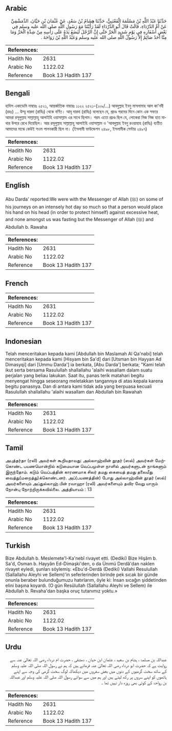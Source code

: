 ## Arabic


<div dir="rtl" lang="ar" style={{fontSize:'larger',backgroundColor:'#f8f9fa',padding:20}}>
حَدَّثَنَا عَبْدُ اللَّهِ بْنُ مَسْلَمَةَ الْقَعْنَبِيُّ، حَدَّثَنَا هِشَامُ بْنُ سَعْدٍ، عَنْ عُثْمَانَ بْنِ حَيَّانَ، الدِّمَشْقِيِّ عَنْ أُمِّ الدَّرْدَاءِ، قَالَتْ قَالَ أَبُو الدَّرْدَاءِ لَقَدْ رَأَيْتُنَا مَعَ رَسُولِ اللَّهِ صلى الله عليه وسلم فِي بَعْضِ أَسْفَارِهِ فِي يَوْمٍ شَدِيدِ الْحَرِّ حَتَّى إِنَّ الرَّجُلَ لَيَضَعُ يَدَهُ عَلَى رَأْسِهِ مِنْ شِدَّةِ الْحَرِّ وَمَا مِنَّا أَحَدٌ صَائِمٌ إِلاَّ رَسُولُ اللَّهِ صلى الله عليه وسلم وَعَبْدُ اللَّهِ بْنُ رَوَاحَةَ ‏.‏
</div>
<div style={{backgroundColor:'#f8f9fa',padding:20, marginBottom: 10}}><table> <thead> <tr> <th>References:</th> <th></th> </tr> </thead> <tbody><tr><td>Hadith No</td><td>2631</td></tr><tr><td>Arabic No</td><td>1122.02</td></tr><tr><td>Reference</td><td>Book 13 Hadith 137</td></tr></tbody></table></div>

## Bengali


<div dir="ltr" lang="bn" style={{fontSize:'larger',backgroundColor:'#f8f9fa',padding:20}}>
হাদিস একাডেমি নাম্বারঃ ২৫২১, আন্তর্জাতিক নাম্বারঃ ১১২২ ২৫২১-(১০৯/...) আবদুল্লাহ ইবনু মাসলামাহ আল কা'নবী (রহঃ) ... উম্মু দারদা (রাযিঃ) থেকে বর্ণিত। আবূ দারদা (রাযিঃ) বলেছেন যে, প্রচণ্ড গরমের দিনে কোন এক সফরে আমরা রসূলুল্লাহ সাল্লাল্লাহু আলাইহি ওয়াসাল্লাম এর সাথে ছিলাম। গরম এতো প্রচণ্ড ছিল যে, লোকেরা নিজ নিজ হাত মাথার উপরে রেখে দিয়েছিল। আর রসূলুল্লাহ সাল্লাল্লাহু আলাইহি ওয়াসাল্লাম ও 'আবদুল্লাহ ইবনু রওয়াহাহ (রাযিঃ) ব্যতীত আমাদের মাঝে কেউই সওম পালনকারী ছিল না। (ইসলামী ফাউন্ডেশন ২৪৯৮, ইসলামীক সেন্টার ২৪৯৭)
</div>
<div style={{backgroundColor:'#f8f9fa',padding:20, marginBottom: 10}}><table> <thead> <tr> <th>References:</th> <th></th> </tr> </thead> <tbody><tr><td>Hadith No</td><td>2631</td></tr><tr><td>Arabic No</td><td>1122.02</td></tr><tr><td>Reference</td><td>Book 13 Hadith 137</td></tr></tbody></table></div>

## English


<div dir="ltr" lang="en" style={{fontSize:'larger',backgroundColor:'#f8f9fa',padding:20}}>
Abu Darda' reported:We were with the Messenger of Allah (ﷺ) on some of his journeys on an intensely hot day so much so that a person would place his hand on his head (in order to protect himself) against excessive heat, and none amongst us was fasting but the Messenger of Allah (ﷺ) and Abdullah b. Rawaha
</div>
<div style={{backgroundColor:'#f8f9fa',padding:20, marginBottom: 10}}><table> <thead> <tr> <th>References:</th> <th></th> </tr> </thead> <tbody><tr><td>Hadith No</td><td>2631</td></tr><tr><td>Arabic No</td><td>1122.02</td></tr><tr><td>Reference</td><td>Book 13 Hadith 137</td></tr></tbody></table></div>

## French


<div dir="ltr" lang="fr" style={{fontSize:'larger',backgroundColor:'#f8f9fa',padding:20}}>

</div>
<div style={{backgroundColor:'#f8f9fa',padding:20, marginBottom: 10}}><table> <thead> <tr> <th>References:</th> <th></th> </tr> </thead> <tbody><tr><td>Hadith No</td><td>2631</td></tr><tr><td>Arabic No</td><td>1122.02</td></tr><tr><td>Reference</td><td>Book 13 Hadith 137</td></tr></tbody></table></div>

## Indonesian


<div dir="ltr" lang="id" style={{fontSize:'larger',backgroundColor:'#f8f9fa',padding:20}}>
Telah menceritakan kepada kami [Abdullah bin Maslamah Al Qa'nabi] telah menceritakan kepada kami [Hisyam bin Sa'd] dari [Utsman bin Hayyan Ad Dimasyqi] dari [Ummu Darda'] ia berkata, [Abu Darda'] berkata; "Kami telah ikut serta bersama Rasulullah shallallahu 'alaihi wasallam dalam suatu perjalan yang beliau lakukan. Saat itu, panas terik matahari begitu menyengat hingga seseorang meletakkan tangannya di atas kepala karena begitu panasnya. Dan di antara kami tidak ada yang berpuasa kecuali Rasulullah shallallahu 'alaihi wasallam dan Abdullah bin Rawahah
</div>
<div style={{backgroundColor:'#f8f9fa',padding:20, marginBottom: 10}}><table> <thead> <tr> <th>References:</th> <th></th> </tr> </thead> <tbody><tr><td>Hadith No</td><td>2631</td></tr><tr><td>Arabic No</td><td>1122.02</td></tr><tr><td>Reference</td><td>Book 13 Hadith 137</td></tr></tbody></table></div>

## Tamil


<div dir="ltr" lang="ta" style={{fontSize:'larger',backgroundColor:'#f8f9fa',padding:20}}>
அபுத்தர்தா (ரலி) அவர்கள் கூறியதாவது: அல்லாஹ்வின் தூதர் (ஸல்) அவர்கள் மேற்கொண்ட பயணமொன்றில் கடுமையான வெப்பமுள்ள நாளில் அவர்களுடன் நாங்களும் இருந்தோம். கடும் வெப்பத்தின் காரணமாக சிலர் தமது கையைத் தமது தலைமீது வைத்து(மறைத்து)க்கொண்டனர். அப்(பயணத்தின்) போது அல்லாஹ்வின் தூதர் (ஸல்) அவர்களையும் அப்துல்லாஹ் பின் ரவாஹா (ரலி) அவர்களையும் தவிர வேறு யாரும் நோன்பு நோற்றிருக்கவில்லை. அத்தியாயம் : 13
</div>
<div style={{backgroundColor:'#f8f9fa',padding:20, marginBottom: 10}}><table> <thead> <tr> <th>References:</th> <th></th> </tr> </thead> <tbody><tr><td>Hadith No</td><td>2631</td></tr><tr><td>Arabic No</td><td>1122.02</td></tr><tr><td>Reference</td><td>Book 13 Hadith 137</td></tr></tbody></table></div>

## Turkish


<div dir="ltr" lang="tr" style={{fontSize:'larger',backgroundColor:'#f8f9fa',padding:20}}>
Bize Abdullah b. Meslemete'l-Ka'nebî rivayet etti. (Dediki) Bize Hişâm b. Sa'd, Osman b. Hayyân Ed-Dimaşki'den, o da Ünımü Derdâ'dan naklen rivayet eyledi, şunları söylemiş: «Ebu'd-Derdâ (Dediki) Vallahi Resulullah (Sallallahu Aleyhi ve Sellem)'in seferlerinden birinde pek sıcak bir günde onunla beraber bulunduğumuzu hatırlarım, öyle ki: İnsan sıcağın şiddetinden elini başına koyardı. (O gün Resûlullah (Sallallahu Aleyhi ve Sellem) ile Abdullah b. Revaha'dan başka oruç tutanımız yoktu.»
</div>
<div style={{backgroundColor:'#f8f9fa',padding:20, marginBottom: 10}}><table> <thead> <tr> <th>References:</th> <th></th> </tr> </thead> <tbody><tr><td>Hadith No</td><td>2631</td></tr><tr><td>Arabic No</td><td>1122.02</td></tr><tr><td>Reference</td><td>Book 13 Hadith 137</td></tr></tbody></table></div>

## Urdu


<div dir="rtl" lang="ur" style={{fontSize:'larger',backgroundColor:'#f8f9fa',padding:20}}>
عبداللہ بن مسلمۃ ، ہشام بن سعید ، عثمان ابن حیان ، دمشقی ، حضرت ام درداء رضی اللہ تعالیٰ عنہ سے روایت ہے کہ حضرت ابو درداء رضی اللہ تعالیٰ عنہ فرماتے ہیں کہ ہم نے رسول اللہ صلی اللہ علیہ وسلم کے ساتھ سخت گرمیوں کے دنوں میں بعض سفروں میں دیکھاکہ لوگ سخت گرمی کی وجہ سے اپنے ہاتھوں کو اپنے سروں پر رکھ لیتے ہیں اور ہم میں سے سوائے رسول اللہ صلی اللہ علیہ وسلم اور عبداللہ بن رواحۃ کے کوئی بھی روزہ دار نہیں تھا ۔
</div>
<div style={{backgroundColor:'#f8f9fa',padding:20, marginBottom: 10}}><table> <thead> <tr> <th>References:</th> <th></th> </tr> </thead> <tbody><tr><td>Hadith No</td><td>2631</td></tr><tr><td>Arabic No</td><td>1122.02</td></tr><tr><td>Reference</td><td>Book 13 Hadith 137</td></tr></tbody></table></div>
